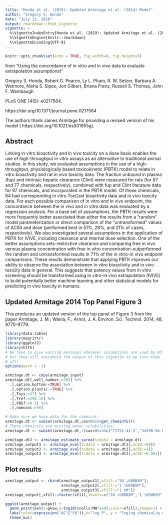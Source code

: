 ---
title: "Honda et al. (2019): Updated Armitage et al. (2014) Model"
author: "Gregory S. Honda"
date: "July 13, 2018"
output: rmarkdown::html_vignette
vignette: >
  %\VignetteIndexEntry{Honda et al. (2019): Updated Armitage et al. (2014) Model}
  %\VignetteEngine{knitr::rmarkdown}
  %\VignetteEncoding{UTF-8}
---

```{r setup, include=FALSE}
knitr::opts_chunk$set(echo = TRUE, fig.width=6, fig.height=5)
```
from "Using the concordance of in vitro and in vivo data to evaluate extrapolation assumptionst"

Gregory S. Honda, Robert G. Pearce, Ly L. Pham, R. W. Setzer, Barbara A. Wetmore,
Nisha S. Sipes, Jon Gilbert, Briana Franz, Russell S. Thomas, John F. Wambaugh 

PLoS ONE 14(5): e0217564.

https://doi.org/10.1371/journal.pone.0217564

The authors thank James Armitage for providing a revised version of his model (
https://doi.org/10.1021/es501955g). 

## Abstract
Linking in vitro bioactivity and in vivo toxicity on a dose basis enables the 
use of high-throughput in vitro assays as an alternative to traditional animal 
studies. In this study, we evaluated assumptions in the use of a 
high-throughput, physiologically based toxicokinetic (PBTK) model to relate 
in vitro bioactivity and rat in vivo toxicity data. The fraction unbound in 
plasma (fup) and intrinsic hepatic clearance (Clint) were measured for rats 
(for 67 and 77 chemicals, respectively), combined with fup and Clint 
literature data for 97 chemicals, and incorporated in the PBTK model. Of 
these chemicals, 84 had corresponding in vitro ToxCast bioactivity data and 
in vivo toxicity data. For each possible comparison of in vitro and in vivo 
endpoint, the concordance between the in vivo and in vitro data was evaluated 
by a regression analysis. For a base set of assumptions, the PBTK results 
were more frequently better associated than either the results from a 
"random" model parameterization or direct comparison of the "untransformed" 
values of AC50 and dose (performed best in 51%, 28%, and 21% of cases, 
respectively). We also investigated several assumptions in the application 
of PBTK for IVIVE, including clearance and internal dose selection. One of 
the better assumptions sets-restrictive clearance and comparing free in vivo 
venous plasma concentration with free in vitro concentration-outperformed 
the random and untransformed results in 71% of the in vitro-in vivo endpoint 
comparisons. These results demonstrate that applying PBTK improves our 
ability to observe the association between in vitro bioactivity and in vivo 
toxicity data in general. This suggests that potency values from in vitro 
screening should be transformed using in vitro-in vivo extrapolation (IVIVE) 
to build potentially better machine learning and other statistical models 
for predicting in vivo toxicity in humans.

## Updated Armitage 2014 Top Panel Figure 3

This produces an updated version of the top panel of Figure 3 from the paper Armitage, J. M.; Wania, F.; Arnot, J. A. Environ. Sci. Technol. 2014, 48, 9770-9779.

```{r InitialPrep}
library(data.table)
library(magrittr)
library(ggplot2)
library(httk)
# We love to give warning messages whenever assumptions are used by HTTK,
# but they will overwhelm the output of this vignette so we turn them
# off:
options(warn = -1)
```
```{r MakeTable}
armitage.dt <- copy(armitage_input)
armitage.dt[,well_number:=384] %>% 
  .[,option.bottom:=TRUE] %>% 
  .[,option.plastic:=TRUE] %>% 
  .[,Tsys:=37] %>% 
  .[,Tref:=298.15] %>% 
  .[,FBSf:=0.1] %>% 
  .[,nomconc:=50]

# Make sure we have data for the chemical:
armitage.dt <- subset(armitage.dt,casrn%in%get_cheminfo())
# These chemicals are missing water solubilities:
armitage.dt <- subset(armitage.dt,!(casrn%in%c("71751-41-2","34590-94-8","1024-57-3")))

armitage.dt2 <- armitage_estimate_sarea(tcdata = armitage.dt)
armitage_output1 <- armitage_eval(tcdata = armitage.dt2[,ac50:=50])
armitage_output2 <- armitage_eval(tcdata = armitage.dt2[,ac50:=1])
armitage_output3 <- armitage_eval(tcdata = armitage.dt2[,ac50:=0.001])

```

## Plot results

```{r MakePlot, echo=TRUE}
armitage_output <- rbind(armitage_output1[,xfill:="50 \U00B5M"],
                         armitage_output2[,xfill:="1 \U00B5M"],
                         armitage_output3[,xfill:="1 nM"])
armitage_output[,xfill:=factor(xfill,levels=c("50 \U00B5M","1 \U00B5M","1 nM"))]

ggplot(armitage_output) +
  geom_point(aes(x=gkow,y=log10(ccells/MW*1e9),color=xfill),shape=1) +
  labs(color=expression("AC"["50"]),x="log P", y = "log(ng chemical/g cells)") +
  theme_bw()
```


